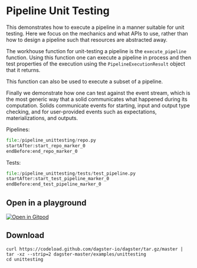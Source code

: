 
# Pipeline Unit Testing

<ExampleReferenceLink filePath="examples/unittesting" />

This demonstrates how to execute a pipeline in a manner suitable
for unit testing. Here we focus on the mechanics and what APIs to use,
rather than how to design a pipeline such that resources are
abstracted away.

The workhouse function for unit-testing a pipeline is the `execute_pipeline`
function. Using this function one can execute a pipeline in process
and then test properties of the execution using the `PipelineExecutionResult`
object that it returns.

This function can also be used to execute a subset of a pipeline.

Finally we demonstrate how one can test against the event stream, which
is the most generic way that a solid communicates what happened during
its computation. Solids communicate events for starting, input and output
type checking, and for user-provided events such as expectations, materializations,
and outputs.

Pipelines:

```python literalinclude caption=repo.py
file:/pipeline_unittesting/repo.py
startAfter:start_repo_marker_0
endBefore:end_repo_marker_0
```

Tests:

```python literalinclude caption=repo.py
file:/pipeline_unittesting/tests/test_pipeline.py
startAfter:start_test_pipeline_marker_0
endBefore:end_test_pipeline_marker_0
```

## Open in a playground

[![Open in Gitpod](https://gitpod.io/button/open-in-gitpod.svg)](https://gitpod.io/#EXAMPLE=unittesting/https://github.com/dagster-io/dagster)

## Download

```
curl https://codeload.github.com/dagster-io/dagster/tar.gz/master | tar -xz --strip=2 dagster-master/examples/unittesting
cd unittesting
```
